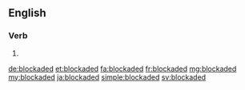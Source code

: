 ==English==

===Verb===
{{head|en|verb form}}

# {{en-past of|blockade}}

[[de:blockaded]]
[[et:blockaded]]
[[fa:blockaded]]
[[fr:blockaded]]
[[mg:blockaded]]
[[my:blockaded]]
[[ja:blockaded]]
[[simple:blockaded]]
[[sv:blockaded]]
